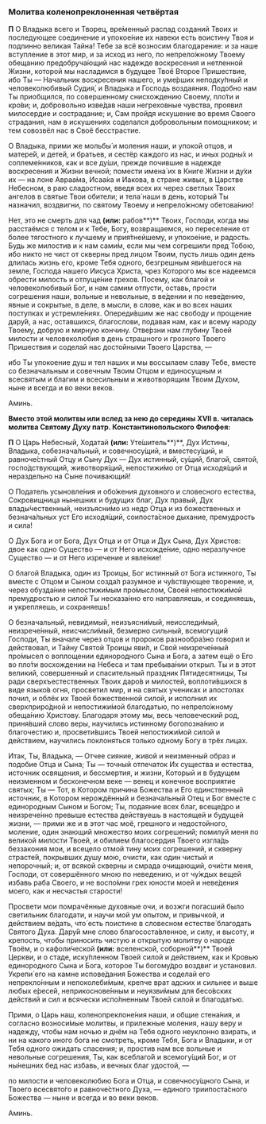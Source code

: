 ### Молитва коленопреклоненная четвёртая

**П** О Владыка всего и Творец, вре́менный распад созданий Твоих и последующее соединение и упокое́ние их навеки есть воистину Твоя и подлинно великая Тайна! Тебе за всё возносим благодарение: и за наше вступление в этот мир, и за исход из него, по непрело́жному Твоему обещанию предобруча́ющий нас надежде воскресения и нетленной Жизни, которой мы насладимся в будущее Твоё Второе Пришествие, ибо Ты — Начальник воскресения нашего, и уме́рших неподку́пный и человеколюбивый Судия́, и Владыка и Господь воздаяния. Подобно нам Ты приобщился, по совершенному снисхождению Своему, пло́ти и кро́ви; и, добровольно изве́дав наши негреховные чувства, проявил милосердие и сострадание; и, Сам пройдя искушение во время Своего страдания, нам в искушениях соделался добровольным помощником; и тем совозвёл нас в Своё бесстрастие.

О Владыка, прими же мольбы́ и моления наши, и упокой отцов, и матере́й, и детей, и братьев, и сестёр каждого из нас, и иных родны́х и соплеме́нников, как и все ду́ши, прежде почившие в надежде воскресения и Жизни вечной; помести имена́ их в Книге Жизни и ду́хи их — на лоне Авраа́ма, Исаа́ка и Иакова, в стране живых, в Царстве Небесном, в раю сладостном, введя всех их через светлых Твоих ангелов в святые Твои обители; и тела́ наши в день, который Ты назначил, воздвигни, по святому Твоему и непрело́жному обетова́нию!

Нет, это не смерть для чад **(или:** рабов**)** Твоих, Господи, когда мы расстаёмся с телом и к Тебе, Богу, возвращаемся, но переселение от более тягостного к лучшему и прия́тнейшему, и упокое́ние, и радость. Будь же милостив и к нам сами́м, если мы чем согрешили пред Тобою, ибо никто не чист от скверны пред лицом Твоим, пусть лишь один день длилась жизнь его, кроме Тебя одного, безгрешным яви́вшегося на земле, Господа нашего Иисуса Христа, чрез Которого мы все надеемся обрести милость и отпуще́ние грехов. Посему, как благой и человеколюбивый Бог, и нам самим отпусти, оставь, прости согрешения наши, вольные и невольные, в ве́дении и по неве́дению, явные и сокрытые, в деле, в мысли, в слове, как и во всех наших поступках и устремле́ниях. Опереди́вшим же нас свободу и прощение дару́й, а нас, оставшихся, благослови, подавая нам, как и всему народу Твоему, добрую и мирную кончину. Отве́рзни нам глубину Твоей милости и человеколюбия в день страшного и грозного Твоего Пришествия и соделай нас достойными Твоего Царства, —

ибо Ты упокоение душ и тел наших и мы воссылаем славу Тебе, вместе со безначальным и совечным Твоим Отцом и единосущным и всесвятым и благим и всесильным и животворящим Твоим Духом, ныне и всегда и во веки веков.

Аминь.

**Вместо этой молитвы или вслед за нею до середины XVII в. читалась молитва Святому Духу патр. Константинопольского Филофея:**

**П** О Царь Небесный, Ходатай **(или:** Уте́шитель**)**, Дух Истины, Владыка, собезнача́льный, и совечносу́щий, и вместесу́щий, и равноче́стный Отцу и Сыну Дух — Дух истинный, су́щий, благой, святой, госпо́дствующий, животворя́щий, непостижи́мо от Отца исходя́щий и нераздельно на Сыне почивающий!

О Податель усыновле́ния и обо́жения духовного и словесного естества, Сокровищница нынешних и будущих благ, Дух правый, Дух влады́чественный, неизъясни́мо из недр Отца и из божественных и безнача́льных уст Его исходя́щий, соипоста́сное дыхание, премудрость и сила!

О Дух Бога и от Бога, Дух Отца и от Отца и Дух Сына, Дух Христов: двое как одно Существо — и от Него исхожде́ние, одно неразлучное Существо — и от Него изречение и явле́ние!

О благой Владыка, один из Троицы, Бог истинный от Бога истинного, Ты вместе с Отцом и Сыном созда́л разумное и чу́вствующее творение, и, через обузда́ние непостижи́мым про́мыслом, Своей непостижи́мой премудростью и силой Ты несказа́нно его направляешь, и соединяешь, и укрепляешь, и сохраняешь!

О безначальный, невидимый, неизъясни́мый, неисследи́мый, неизрече́нный, неисчисли́мый, безмерно сильный, всемогущий Господи, Ты вначале через отцов и пророков разнообра́зно говорил и действовал, и Тайну Святой Троицы яви́л, и Свой неизрече́нный про́мысел о воплощении единородного Сына и Бога, а затем ещё о Его во пло́ти восхождении на Небеса и там пребыва́нии открыл. Ты и в этот великий, совершенный и спасительный праздник Пятидесятницы, Ты ради сверхъестественных Твоих даро́в и милостей, воплоти́вшихся в виде языко́в огня, просветил мир, и на святых учениках и апостолах почил, и облёк их Твоей божественной силой, и исполнил их сверхприро́дной и непостижи́мой благодатью, по непрело́жному обеща́нию Христову. Благодаря этому мы, весь человеческий род, приня́вший слово веры, научились истинному богопозна́нию и благочестию и, просвети́вшись Твоей непостижи́мой силой и действием, научились поклоняться только одному Богу в трёх лицах.

Итак, Ты, Владыка, — Отчее сияние, живой и неизменный образ и подобие Отца и Сына; Ты — точный отпечаток Их существа и естества, источник освящения, и бессмертия, и жизни, Который и в будущем неизменном и бесконечном веке — венец и конечное восприятие святых; Ты — Тот, в Котором причина Божества и Его единственный источник, в Котором нерождённый и безначальный Отец и Бог вместе с единородным Сыном и Богом; Ты, подаяние всех благ, всеще́дро и неизрече́нно превыше естества действуешь в настоящей и будущей жизни, — прими же и в этот час моё, грешного и недостойного, моление, один знающий множество моих согрешений; помилуй меня по великой милости Твоей, и обилием благосердия Твоего изгла́дь беззакония мои, и всецело отмой тину моих согрешений, и скверну страсте́й, покрывших душу мою, очисти, как один чистый и непорочный; и, от всякой скверны и смрада очищающий, очи́сти меня, Господи, от совершённого мною по неведению, и от чу́ждых вещей избавь раба Своего, и не воспо́мни грех юности моей и неве́дения моего, как и несчастья старости!

Просвети мои помрачённые духовные очи, и возжги погасший было светильник благодати, и научи мой ум опытом, и привычкой, и действием ве́дать, что́ есть поистине в словесном естестве́ благодать Святого Духа. Дару́й мне слово благососта́вленное, и силу, и высоту, и крепость, чтобы приносить чистую и открытую молитву о народе Твоём, и о кафоли́ческой **(или:** вселенской, соборной**)** Твоей Церкви, и о стаде, иску́пленном Твоей силой и действием, как и Кровью единородного Сына и Бога, которое Ты богому́дро воздвиг и установил. Укрепи́ его на камне испове́дания Божества и соделай его непрекло́нным и непоколеби́мым, крепче врат адских и сильнее и выше любых е́ресей, неприкоснове́нным и неуязви́мым для бесо́вских действий и сил и всячески испо́лненным Твоей силой и благодатью.

Прими, о Царь наш, коленопреклоне́ния наши, и общие стена́ния, и согласно возноси́мые молитвы, и прилежные моления, нашу веру и надежду, чтобы нам ночью и днём на Тебя одного неуклонно взирать, и ни на какого иного бога не смотреть, кроме Тебя, Бога и Владыки, и от Тебя одного ожидать спасения; и, простив нам все вольные и невольные согрешения, Ты, как всеблаго́й и всемогу́щий Бог, и от ны́нешних бед нас избавь, и вечных благ удостой, —

по милости и человеколюбию Бога и Отца, и совечносу́щного Сына, и Твоего всесвято́го и равноче́стного Духа, — единого триипоста́сного Божества — ныне и всегда и во веки веков.

Аминь.
